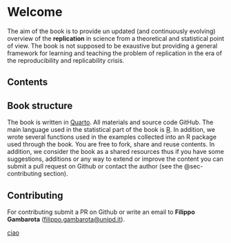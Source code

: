 # Welcome {.unnumbered}

The aim of the book is to provide un updated (and continuously evolving) overview of the **replication** in science from a theoretical and statistical point of view. The book is not supposed to be exaustive but providing a general framework for learning and teaching the problem of replication in the era of the reproducibility and replicability crisis.

<!-- TODO expand this section a little bit -->

## Contents

<!-- TODO describe book contents and chapters here -->

## Book structure

The book is written in [Quarto](https://quarto.org/). All materials and source code GitHub. The main language used in the statistical part of the book is [R](https://www.r-project.org/). In addition, we wrote several functions used in the examples collected into an R package <!-- TODO put R package name --> used through the book. You are free to fork, share and reuse contents. In addition, we consider the book as a shared resources thus if you have some suggestions, additions or any way to extend or improve the content you can submit a pull request on Github or contact the author (see the @sec-contributing section).

## Contributing {#sec-contributing}

For contributing submit a PR on Github or write an email to **Filippo Gambarota** ([filippo.gambarota@unipd.it](filippo.gambarota@unipd.it)).

<!-- TODO study a little bit how the PR method could work -->

[ciao](extra/miller2009.qmd)